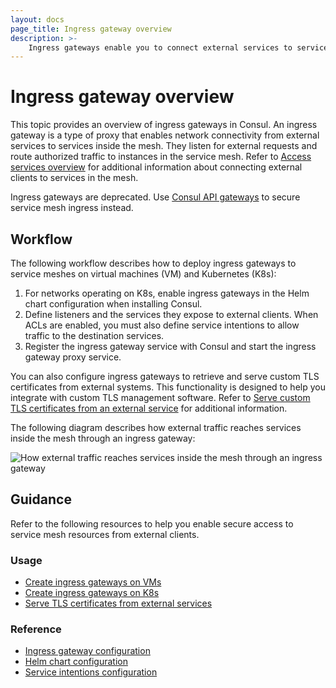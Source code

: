 ```yaml
---
layout: docs
page_title: Ingress gateway overview
description: >-
    Ingress gateways enable you to connect external services to services in your mesh. Ingress gateways are a type of proxy that listens for requests from external network locations and route authorized traffic to destinations in the service mesh.
---
```


# Ingress gateway overview

This topic provides an overview of ingress gateways in Consul. An ingress gateway is a type of proxy that enables network connectivity from external services to services inside the mesh. They listen for external requests and route authorized traffic to instances in the service mesh. Refer to [Access services overview](/north-south/) for additional information about connecting external clients to services in the mesh.

<Note>

Ingress gateways are deprecated. Use [Consul API gateways](/north-south/api-gateway) to secure service mesh ingress instead.

</Note>

## Workflow

The following workflow describes how to deploy ingress gateways to service meshes on virtual machines (VM) and Kubernetes (K8s):

1. For networks operating on K8s, enable ingress gateways in the Helm chart configuration when installing Consul.
1. Define listeners and the services they expose to external clients. When ACLs are enabled, you must also define service intentions to allow traffic to the destination services.
1. Register the ingress gateway service with Consul and start the ingress gateway proxy service.

You can also configure ingress gateways to retrieve and serve custom TLS certificates from external systems. This functionality is designed to help you integrate with custom TLS management software. Refer to [Serve custom TLS certificates from an external service](/consul/docs/north-south/ingress-gateway/tls-external-service) for additional information.

The following diagram describes how external traffic reaches services inside the mesh through an ingress gateway:

![How external traffic reaches services inside the mesh through an ingress gateway](/img/ingress-gateways.png)

## Guidance

Refer to the following resources to help you enable secure access to service mesh resources from external clients.

### Usage

- [Create ingress gateways on VMs](/consul/docs/north-south/ingress-gateway/create-vm)
- [Create ingress gateways on K8s](/consul/docs/north-south/ingress-gateway/create-k8s)
- [Serve TLS certificates from external services](/consul/docs/north-south/ingress-gateway/tls-external-service)

### Reference

- [Ingress gateway configuration](/consul/docs/reference/config-entry/ingress-gateway)
- [Helm chart configuration](/consul/docs/reference/reference/k8s/helm)
- [Service intentions configuration](/consul/docs/reference/config-entry/service-intentions)

